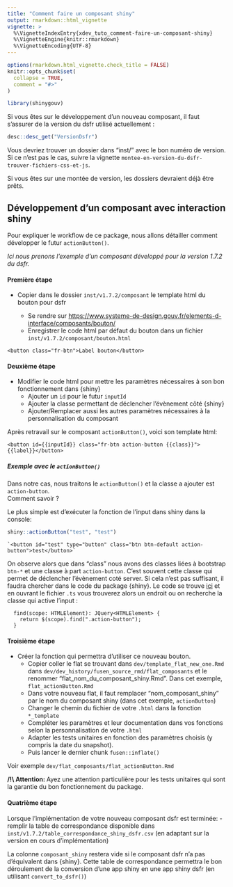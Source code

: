 ```yaml
---
title: "Comment faire un composant shiny"
output: rmarkdown::html_vignette
vignette: >
  %\VignetteIndexEntry{xdev_tuto_comment-faire-un-composant-shiny}
  %\VignetteEngine{knitr::rmarkdown}
  %\VignetteEncoding{UTF-8}
---
```


```r
options(rmarkdown.html_vignette.check_title = FALSE)
knitr::opts_chunk$set(
  collapse = TRUE,
  comment = "#>"
)
```

```r
library(shinygouv)
```


<style>
blockquote{
  font-size: 1.5rem;
}
</style>

Si vous êtes sur le développement d'un nouveau composant, il faut s'assurer de la version du dsfr utilisé actuellement :


```r
desc::desc_get("VersionDsfr")
```

Vous devriez trouver un dossier dans "inst/" avec le bon numéro de version. Si ce n'est pas le cas, suivre la vignette `montee-en-version-du-dsfr-trouver-fichiers-css-et-js`.

Si vous êtes sur une montée de version, les dossiers devraient déjà être prêts.


## Développement d'un composant avec interaction shiny

Pour expliquer le workflow de ce package, nous allons détailler comment développer le futur `actionButton()`.

_Ici nous prenons l'exemple d'un composant développé pour la version 1.7.2 du dsfr._


#### Première étape

- Copier dans le dossier `inst/v1.7.2/composant` le template html du bouton pour dsfr  

  - Se rendre sur <https://www.systeme-de-design.gouv.fr/elements-d-interface/composants/bouton/>  
  - Enregistrer le code html par défaut du bouton dans un fichier `inst/v1.7.2/composant/bouton.html`  
  
```
<button class="fr-btn">Label bouton</button>
```


#### Deuxième étape

- Modifier le code html pour mettre les paramètres nécessaires à son bon fonctionnement dans {shiny}
  - Ajouter un `id` pour le futur `inputId`
  - Ajouter la classe permettant de déclencher l'évènement côté {shiny}
  - Ajouter/Remplacer aussi les autres paramètres nécessaires à la personnalisation du composant
  
Après retravail sur le composant `actionButton()`, voici son template html:

```
<button id={{inputId}} class="fr-btn action-button {{class}}">{{label}}</button>
```


##### Exemple avec le `actionButton()`

Dans notre cas, nous traitons le `actionButton()` et la classe a ajouter est `action-button`.  
Comment savoir ?  

Le plus simple est d'exécuter la fonction de l'input dans shiny dans la console:

```r
shiny::actionButton("test", "test")
```

```
`<button id="test" type="button" class="btn btn-default action-button">test</button>`
```

On observe alors que dans "class" nous avons des classes liées à bootstrap `btn-*` et une classe à part `action-button`. C'est souvent cette classe qui permet de déclencher l'évènement coté server. Si cela n'est pas suffisant, il faudra chercher dans le code du package {shiny}. Le code se trouve [ici](https://github.com/rstudio/shiny/tree/main/srcts/src/bindings/input) et en ouvrant le fichier `.ts` vous trouverez alors un endroit ou on recherche la classe qui active l'input :
```
  find(scope: HTMLElement): JQuery<HTMLElement> {
    return $(scope).find(".action-button");
  }
```


#### Troisième étape

- Créer la fonction qui permettra d'utiliser ce nouveau bouton.  
  - Copier coller le flat se trouvant dans `dev/template_flat_new_one.Rmd` dans
  `dev/dev_history/fusen_source_rmd/flat_composants` et le renommer "flat_nom_du_composant_shiny.Rmd". Dans cet exemple, `flat_actionButton.Rmd`  
  - Dans votre nouveau flat, il faut remplacer "nom_composant_shiny" par le nom du composant shiny (dans cet exemple, `actionButton`)  
  - Changer le chemin du fichier de votre `.html` dans la fonction `*_template`  
  - Compléter les paramètres et leur documentation dans vos fonctions selon la personnalisation de votre `.html`  
  - Adapter les tests unitaires en fonction des paramètres choisis (y compris la date du snapshot).  
  - Puis lancer le dernier chunk `fusen::inflate()`


Voir exemple `dev/flat_composants/flat_actionButton.Rmd`

**/!\\ Attention: **
Ayez une attention particulière pour les tests unitaires qui sont la garantie du bon fonctionnement du package.



#### Quatrième étape

Lorsque l'implémentation de votre nouveau composant dsfr est terminée:
- remplir la table de correspondance disponible dans `inst/v1.7.2/table_correspondance_shiny_dsfr.csv` (en adaptant sur la version en cours d'implémentation)

La colonne `composant_shiny` restera vide si le composant dsfr n'a pas d'équivalent dans {shiny}.
Cette table de correspondance permettra le bon déroulement de la conversion d'une app shiny en une app shiny dsfr (en utilisant `convert_to_dsfr()`)


